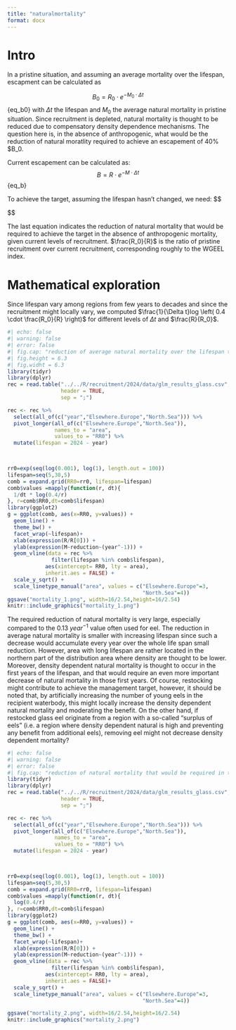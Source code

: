 ```yaml
---
title: "naturalmortality"
format: docx
---
```


# Intro
In a pristine situation, and assuming an average mortality over the lifespan, escapment can be calculated as

$$
B_0 = R_0 \cdot e^{-M_0 \cdot \Delta t}
$${eq_b0}
with $\Delta t$ the lifespan and $M_0$ the average natural mortality in pristine situation. Since recruitment is depleted, natural mortality is thought to be reduced due to compensatory density dependence mechanisms. The question here is, in the absence of anthropogenic, what would be the reduction of natural moratlity required to achieve an escapement of 40% $B_0.

Current escapement can be calculated as:
$$
B = R \cdot e^{-M \cdot \Delta t}
$$ {eq_b}


To achieve the target,  assuming the lifespan hasn't changed, we need:
$$
\begin{split}
&\frac{B}{B_0} \geq 0.4 \\
& \Leftrightarrow \frac{R \cdot e^{-M \cdot \Delta t}}{R_0 \cdot e^{-M_0 \cdot \Delta t}} \geq 0.4 \\
& \Leftrightarrow e^{(M_0-M) \cdot \Delta t} \geq 0.4 \cdot \frac{R_0}{R}\\
& \Leftrightarrow (M_0-M) \cdot \Delta t \geq log \left( 0.4 \cdot \frac{R_0}{R} \right) \\
& \Leftrightarrow (M_0-M) \geq  \frac{1}{\Delta t}log \left( 0.4 \cdot \frac{R_0}{R} \right)


\end{split}
$$

The last equation indicates the reduction of natural mortality that would be required to achieve the target in the absence of anthropogenic mortality, given current levels of recruitment.
$\frac{R_0}{R}$ is the ratio of pristine recruitment over current recruitment, corresponding roughly to the WGEEL index.


# Mathematical exploration
Since lifespan vary among regions from few years to decades and since the recruitment might locally vary, we computed $\frac{1}{\Delta t}log \left( 0.4 \cdot \frac{R_0}{R} \right)$ for different levels of $\Delta t$ and $\frac{R}{R_0}$.


```r
#| echo: false
#| warning: false
#| error: false
#| fig.cap: "reduction of average natural mortality over the lifespan that would be required to achieve the management target given different levels of recruitment (x-axis) and lifespan (facet). The vertical lines indicate the recruitment estimates from the WGEEL glass eel index lagged according to the lifespan (i.e. lines for lifespan 5 corresponds to the recruitment estimates in 2024-5=1999)."
#| fig.height = 6.3
#| fig.widht = 6.3
library(tidyr)
library(dplyr)
rec = read.table("../../R/recruitment/2024/data/glm_results_glass.csv",
                 header = TRUE,
                 sep = ";")

rec <- rec %>% 
  select(all_of(c("year","Elsewhere.Europe","North.Sea"))) %>%
  pivot_longer(all_of(c("Elsewhere.Europe","North.Sea")), 
               names_to = "area", 
               values_to = "RR0") %>%
  mutate(lifespan = 2024 - year) 
  


rr0=exp(seq(log(0.001), log(1), length.out = 100))
lifespan=seq(5,30,5)
comb = expand.grid(RR0=rr0, lifespan=lifespan)
comb$values =mapply(function(r, dt){
  1/dt * log(0.4/r)
}, r=comb$RR0,dt=comb$lifespan)
library(ggplot2)
g = ggplot(comb, aes(x=RR0, y=values)) +
  geom_line() +
  theme_bw() +
  facet_wrap(~lifespan)+
  xlab(expression(R/R[0])) +
  ylab(expression(M~reduction~(year^-1))) +
  geom_vline(data = rec %>%
              filter(lifespan %in% comb$lifespan), 
            aes(xintercept= RR0, lty = area),
            inherit.aes = FALSE) +
  scale_y_sqrt() +
  scale_linetype_manual("area", values = c("Elsewhere.Europe"=3,
                                           "North.Sea"=4))
ggsave("mortality_1.png", width=16/2.54,height=16/2.54)
knitr::include_graphics("mortality_1.png")

```
The required reduction of natural mortality is very large, especially compared to the 0.13 $year^{-1}$ value often used for eel. The reduction in average natural mortality is smaller with increasing lifespan since such a decrease would accumulate every year over the whole life span small reduction. However, area with long lifespan are rather located in the northern part of the distribution area where density are thought to be lower. Moreover, density dependent natural mortality is thought to occur in the first years of the lifespan, and that would require an even more important decrease of natural mortality in those first years. 
Of course, restocking might contribute to achieve the management target, however, it should be noted that, by artificially increasing the number of young eels in the recipient waterbody, this might locally increase the density dependent natural mortality and moderating the benefit. On the other hand, if restocked glass eel originate from a region with a so-called "surplus of eels" (i.e. a region where density dependent natural is high and preventing any benefit from additional eels), removing eel might not decrease density dependent mortality?



```r
#| echo: false
#| warning: false
#| error: false
#| fig.cap: "reduction of natural mortality that would be required in the first year of continental life to achieve the management target assuming that density dependence only occurs in the first year given different levels of recruitment (x-axis) and lifespan (facet). The vertical lines indicate the recruitment estimates from the WGEEL glass eel index lagged according to the lifespan (i.e. lines for lifespan 5 corresponds to the recruitment estimates in 2024-5=1999)." 
library(tidyr)
library(dplyr)
rec = read.table("../../R/recruitment/2024/data/glm_results_glass.csv",
                 header = TRUE,
                 sep = ";")

rec <- rec %>% 
  select(all_of(c("year","Elsewhere.Europe","North.Sea"))) %>%
  pivot_longer(all_of(c("Elsewhere.Europe","North.Sea")), 
               names_to = "area", 
               values_to = "RR0") %>%
  mutate(lifespan = 2024 - year) 
  


rr0=exp(seq(log(0.001), log(1), length.out = 100))
lifespan=seq(5,30,5)
comb = expand.grid(RR0=rr0, lifespan=lifespan)
comb$values =mapply(function(r, dt){
  log(0.4/r)
}, r=comb$RR0,dt=comb$lifespan)
library(ggplot2)
g = ggplot(comb, aes(x=RR0, y=values)) +
  geom_line() +
  theme_bw() +
  facet_wrap(~lifespan)+
  xlab(expression(R/R[0])) +
  ylab(expression(M~reduction~(year^-1))) +
  geom_vline(data = rec %>%
              filter(lifespan %in% comb$lifespan), 
            aes(xintercept= RR0, lty = area),
            inherit.aes = FALSE)+
  scale_y_sqrt() +
  scale_linetype_manual("area", values = c("Elsewhere.Europe"=3,
                                           "North.Sea"=4))

ggsave("mortality_2.png", width=16/2.54,height=16/2.54)
knitr::include_graphics("mortality_2.png")
```


